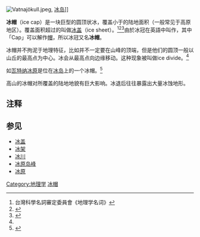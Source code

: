 [[File:Vatnajökull.jpeg|thumb]], [[冰岛|冰岛]]]]

'''冰帽'''（ice cap）是一块巨型的圆顶状冰，覆盖小于{{convert|50000|km2}}的陆地面积（一般常见于高原地区）。覆盖面积超过{{convert|50000|km2}}的叫做[[冰盖|冰盖]]（ice sheet）。<ref>台灣科學名詞審定委員會《地理学名词》</ref><ref name="DougBenn">{{cite book
 | last = Benn
 | first = Douglas
 | authorlink = 
 | coauthors = David Evans
 | title = Glaciers and Glaciation
 | year = 1998
 | publisher = Arnold
 | location = London
 | language = en
 | isbn = 0-340-58431-9
 }}</ref><ref name="Bennett">{{cite book
 | last = Bennett
 | first = Matthew
 | authorlink = 
 | coauthors = Neil Glasser
 | title = Glacial Geology: Ice Sheets and Landforms
 | url = https://archive.org/details/glacialgeologyic0000benn
 | year = 1996
 | publisher = John Wiley and Sons Ltd.
 | location = Chichester, England
 | language = en
 | isbn = 0-471-96345-3
}}</ref>由於冰冠在英語中叫作{{lang|en|Ice Cap}}，其中「Cap」可以解作[[帽|帽]]，所以冰冠又名'''冰帽'''。

冰帽并不拘泥于地理特征，比如并不一定要在山峰的顶端，但是他们的圆顶一般以山丘的最高点为中心。冰会从最高点向边缘移动。这种现象被叫做ice divide。<ref name=DougBenn/>

如[[瓦特纳冰原|瓦特纳冰原]]是位在[[冰岛|冰岛]]上的一个冰帽。<ref>{{cite journal
| last = Flowers
| first = Gwenn E.
| coauthors = Shawn J. Marshall, Helgi Bjŏrnsson and Garry K. C. Clarke
| title = Sensitivity of Vatnajŏkull ice cap hydrology and dynamics to climate warming over the next 2 centuries
| journal = Journal of Geophysical Research
| volume = 110
| pages = F02011
| publisher = 
| date = 2005
| url = http://www.eos.ubc.ca/research/glaciology/research/Publications/FlowersMarshallBjornssonClarke(JGR-2005).pdf
| doi = 10.1029/2004JF000200
| accessdate = 2007-05-31
| author = 
| archive-url = https://web.archive.org/web/20070927062021/http://www.eos.ubc.ca/research/glaciology/research/Publications/FlowersMarshallBjornssonClarke(JGR-2005).pdf
| archive-date = 2007-09-27
| dead-url = yes
}}</ref>

高山的冰帽对所覆盖的陆地地貌有巨大影响。冰退后往往暴露出大量冰蚀地形。

== 注释 ==
{{reflist|30em}}

== 参见 ==
*[[冰盖|冰盖]]
*[[冰架|冰架]]
*[[冰川|冰川]]
*[[冰原岛峰|冰原岛峰]]
*[[冰原|冰原]]

{{Authority control}}

{{冰}}
{{冰川}}

[[Category:地理学|Category:地理学]]
[[Category:冰帽|]]